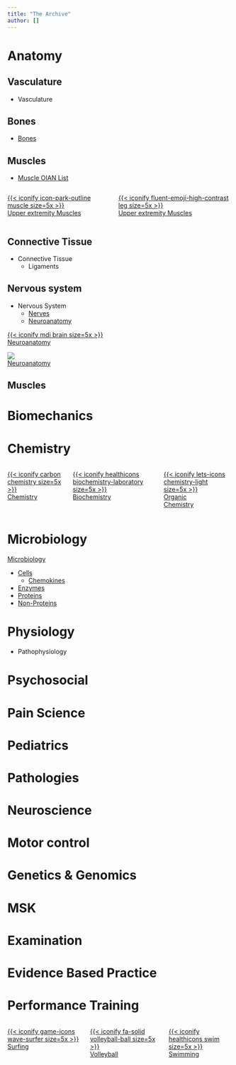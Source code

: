 ```yaml
---
title: "The Archive"
author: []
---
```


# Anatomy 



## Vasculature

- Vasculature

## Bones

- [Bones]({{< var ref-bone-index.path >}})

## Muscles
- [Muscle OIAN List]({{< var ref-oians.path >}})

::: {.columns}
::: {.column}
[{{< iconify icon-park-outline muscle size=5x >}} </br> Upper extremity Muscles](https://nateyomo.github.io/Yomogida-Kerstein-Lab/The%20Archive/Anatomy/Skeletal%20Muscles/OIAN.html){.btn .btn-outline-primary .btn role="button"}
:::
::: {.column}
[{{< iconify fluent-emoji-high-contrast leg size=5x >}} </br> Upper extremity Muscles](https://nateyomo.github.io/Yomogida-Kerstein-Lab/The%20Archive/Anatomy/Skeletal%20Muscles/OIAN.html){.btn .btn-outline-primary .btn role="button"}
:::
:::

## Connective Tissue
- Connective Tissue
    - Ligaments

## Nervous system
- Nervous System
    - [Nerves]({{< var ref-nerve-index.path >}})
    - [Neuroanatomy]({{< var ref-index-neuroanatomy.path >}})

[{{< iconify mdi brain size=5x >}} </br> Neuroanatomy]({{< var ref-index-neuroanatomy.path >}}){.btn .btn-outline-primary .btn role="button"}



[![](/icons/noun-nerve-cell-5848133.svg) </br> Neuroanatomy]({{< var ref-index-neuroanatomy.path >}}){.btn .btn-outline-primary .btn role="button"}

## Muscles

# Biomechanics



# Chemistry


::: {.columns}

::: {.column}
[{{< iconify carbon chemistry size=5x >}} </br> Chemistry](){.btn .btn-outline-primary .btn role="button"}
:::

::: {.column}
[{{< iconify healthicons biochemistry-laboratory size=5x >}} </br> Biochemistry](){.btn .btn-outline-primary .btn role="button"}
:::

::: {.column}
[{{< iconify lets-icons chemistry-light size=5x >}} </br> Organic </br> Chemistry](){.btn .btn-outline-primary .btn role="button"}
:::

:::



# Microbiology

[Microbiology]({{< var ref-microbiology-index.path >}})

- [Cells]({{< var ref-microbiology-index.cell >}})
    - [Chemokines]({{< var ref-microbiology-index.chemokine >}})
- [Enzymes]({{< var ref-microbiology-index.enzyme >}})
- [Proteins]({{< var ref-microbiology-index.protein >}})
- [Non-Proteins]({{< var ref-microbiology-index.non-protein >}})


# Physiology


- Pathophysiology

# Psychosocial

# Pain Science


# Pediatrics



# Pathologies


# Neuroscience


# Motor control


# Genetics & Genomics


# MSK



# Examination


# Evidence Based Practice


# Performance Training

::: {.columns}
::: {.column}

[{{< iconify game-icons wave-surfer size=5x >}} </br> Surfing]({{< var ref-surfing-overview.path >}}){.btn .btn-outline-primary .btn role="button"}
:::
::: {.column}
[{{< iconify fa-solid volleyball-ball size=5x >}} </br> Volleyball](){.btn .btn-outline-primary .btn role="button"}


:::
::: {.column}
[{{< iconify healthicons swim size=5x >}} </br> Swimming](){.btn .btn-outline-primary .btn role="button"}
:::
:::


